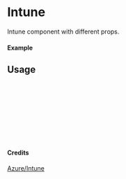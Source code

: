 
<Meta of={Intune} title="Azure/Intune/Intune" />

# Intune

Intune component with different props.

#### Example

<Canvas of={Intune.Primary} />

## Usage

```ts
import { Intune } from "yadl-ui";

const Example = () => {
  return (
      <Intune />
  );
};

export default Example;
```

#### Credits
[Azure/Intune](https://learn.microsoft.com/en-us/azure/architecture/icons/)
